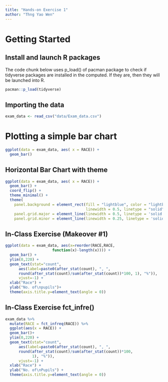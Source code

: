 ```yaml
---
title: "Hands-on Exercise 1"
author: "Thng Yao Wen"
---
```


# Getting Started

## Install and launch R packages

The code chunk below uses p_load() of pacman package to check if tidyverse packages are installed in the computed. If they are, then they will be launched into R.

```r
pacman::p_load(tidyverse)
```

## Importing the data

```r
exam_data <- read_csv("data/Exam_data.csv")
```

# Plotting a simple bar chart

```r
ggplot(data = exam_data, aes( x = RACE)) +
  geom_bar()
```

## Horizontal Bar Chart with theme

```r
ggplot(data = exam_data, aes( x = RACE)) +
  geom_bar() +
  coord_flip() +
  theme_minimal() +
  theme(
    panel.background = element_rect(fill = "lightblue", color = "lightblue",
                                    linewidth = 0.5, linetype = "solid"),
    panel.grid.major = element_line(linewidth = 0.5, linetype = 'solid', colour = "white"), 
    panel.grid.minor = element_line(linewidth = 0.25, linetype = 'solid', colour = "white"))
```

## In-Class Exercise (Makeover #1)

```r
ggplot(data = exam_data, aes(x=reorder(RACE,RACE,
                     function(x)-length(x)))) +
  geom_bar() +
  ylim(0,220) +
  geom_text(stat="count", 
      aes(label=paste0(after_stat(count), ", ", 
      round(after_stat(count)/sum(after_stat(count))*100, 1), "%")),
      vjust=-1) +
  xlab("Race") +
  ylab("No. of\npupils")+
  theme(axis.title.y=element_text(angle = 0))
```
## In-Class Exercise fct_infre()

```r
exam_data %>%
  mutate(RACE = fct_infreq(RACE)) %>%
  ggplot(aes(x = RACE)) + 
  geom_bar()+
  ylim(0,220) +
  geom_text(stat="count", 
      aes(label=paste0(after_stat(count), ", ", 
      round(after_stat(count)/sum(after_stat(count))*100,
            1), "%")),
      vjust=-1) +
  xlab("Race") +
  ylab("No. of\nPupils") +
  theme(axis.title.y=element_text(angle = 0))
```